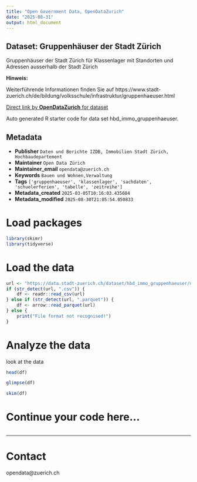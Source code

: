 ```yaml
---
title: "Open Government Data, OpenDataZurich"
date: "2025-08-31"
output: html_document
---
```


## Dataset: Gruppenhäuser der Stadt Zürich

Gruppenhäuser der Stadt Zürich für Klassenlager mit Standorten und Adressen ausserhalb der Stadt Zürich

**Hinweis:**

Weiterführende Informationen finden Sie auf https://www.stadt-zuerich.ch/de/bildung/volksschule/infrastruktur/gruppenhaeuser.html


[]()



[Direct link by **OpenDataZurich** for dataset](https://data.stadt-zuerich.ch/dataset/hbd_immo_gruppenhaeuser)

Auto generated R starter code for data set hbd_immo_gruppenhaeuser.

## Metadata

- **Publisher** `Daten und Berichte IZDB, Immobilien Stadt Zürich, Hochbaudepartement`
- **Maintainer** `Open Data Zürich`
- **Maintainer_email** `opendata@zuerich.ch`
- **Keywords** `Bauen und Wohnen,Ver­walt­ung`
- **Tags** `['gruppenhaeuser', 'klassenlager', 'sachdaten', 'schuelerferien', 'tabelle', 'zeitreihe']`
- **Metadata_created** `2025-03-05T10:16:03.435684`
- **Metadata_modified** `2025-08-30T21:05:54.050833`


# Load packages

```r
library(skimr)
library(tidyverse)
```

# Load the data

```r
url <- "https://data.stadt-zuerich.ch/dataset/hbd_immo_gruppenhaeuser/download/hbd_immo_gruppenhaeser_standorte.csv"
if (str_detect(url, ".csv")) {
    df <- readr::read_csv(url)
} else if (str_detect(url, ".parquet")) {
    df <- arrow::read_parquet(url)
} else {
    print("File format not recognised!")
}
```

# Analyze the data

look at the data
```r
head(df)
```

```r
glimpse(df)
```

```r
skim(df)
```

# Continue your code here...

```r

```

------------------------------------------------------------------------

# Contact

opendata@zuerich.ch

